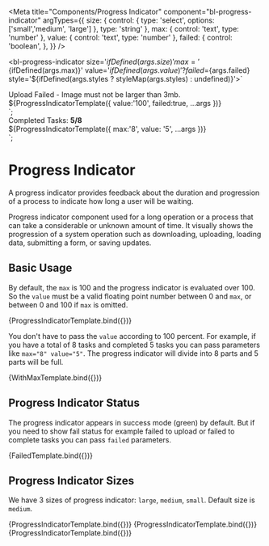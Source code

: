 
<Meta
  title="Components/Progress Indicator"
  component="bl-progress-indicator"
  argTypes={{
    size: {
      control: {
        type: 'select',
        options: ['small','medium', 'large']
      },
      type: 'string'
    },
    max: {
      control: 'text',
      type: 'number'
    },
    value: {
      control: 'text',
      type: 'number'
    },
    failed: {
      control: 'boolean',
    },
  }}
/>

<bl-progress-indicator
    size='${ifDefined(args.size)}'
    max='${ifDefined(args.max)}'
    value='${ifDefined(args.value)}'
    ?failed=${args.failed}
    style='${ifDefined(args.styles ? styleMap(args.styles) : undefined)}'></bl-progress-indicator>`

<div>
<p style='color: var(--bl-color-danger); margin: var(--bl-size-3xs)'>Upload Failed - Image must not be larger than 3mb.</p>${ProgressIndicatorTemplate({ value:'100', failed:true, ...args })}
</div>`;

<div>
<p style='color: var(--bl-color-content-secondary); margin: var(--bl-size-3xs)'> Completed Tasks: <b style='color: var(--bl-color-success)'> 5/8 </b></p>${ProgressIndicatorTemplate({ max:'8', value: '5', ...args })}
</div>`;

# Progress Indicator

A progress indicator provides feedback about the duration and progression of a process to indicate how long a user will be waiting.

Progress indicator component used for a long operation or a process that can take a considerable or unknown amount of time. It visually shows the progression of a system operation such as downloading, uploading, loading data, submitting a form, or saving updates.


## Basic Usage

By default, the `max` is 100 and the progress indicator is evaluated over 100. So the `value` must be a valid floating point number between 0 and `max`, or between 0 and 100 if `max` is omitted.


<Canvas>
  <Story name="Basic Usage" args={{ value: '50' }}>
    {ProgressIndicatorTemplate.bind({})}
  </Story>
</Canvas>

You don't have to pass the `value` according to 100 percent. For example, if you have a total of 8 tasks and completed 5 tasks you can pass parameters like `max="8" value="5"`. The progress indicator will divide into 8 parts and 5 parts will be full.

<Canvas>
  <Story name="Usage With Max Value">
    {WithMaxTemplate.bind({})}
  </Story>
</Canvas>

## Progress Indicator Status
The progress indicator appears in success mode (green) by default. But if you need to show fail status for example failed to upload or failed to complete tasks you can pass `failed` parameters.

<Canvas>
  <Story name="Progress Indicator Status">
    {FailedTemplate.bind({})}
  </Story>
</Canvas>

## Progress Indicator Sizes

We have 3 sizes of progress indicator: `large`, `medium`, `small`. Default size is `medium`.

<Canvas isColumn>
   <Story name="Progress Indicator Small" args={{ size: 'small', value: '45' }}>
     {ProgressIndicatorTemplate.bind({})}
   </Story>
   <Story name="Progress Indicator Medium" args={{ size: 'medium', value: '45' }}>
     {ProgressIndicatorTemplate.bind({})}
   </Story>
   <Story name="Progress Indicator Large" args={{ size: 'large', value: '45' }}>
     {ProgressIndicatorTemplate.bind({})}
   </Story>
</Canvas>

<ArgsTable of="bl-progress-indicator" />